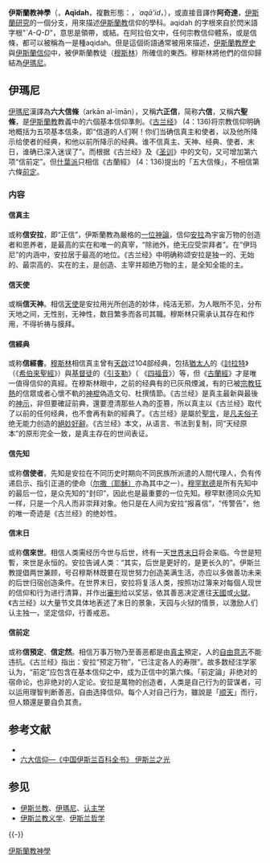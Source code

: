 {{伊斯兰教}}
{{NOT|伊斯兰教义学|伊斯兰哲学|认主学}}

'''伊斯蘭教神學'''（{{lang-ar|عقيدة}}，'''Aqīdah'''，複數形態：{{lang-ar|عقائد}}，''ʿaqā'id''，{{lang-en|Islamic theology}}），或直接音譯作'''阿奇達'''，[[伊斯蘭研究|伊斯蘭研究]]的一個分支，用來描述[[伊斯蘭教|伊斯蘭教]]信仰的學科。aqidah 的字根來自於閃米語字根"''`A-Q-D''"，意思是領帶，或結。在阿拉伯文中，任何宗教信仰體系，或是信條，都可以被稱為一是種aqidah。但是這個術語通常被用來描述，[[伊斯蘭教歷史|伊斯蘭教歷史]]與[[伊斯蘭信仰|伊斯蘭信仰]]中，被伊斯蘭教徒（[[穆斯林|穆斯林]]）所確信的東西。穆斯林將他們的信仰歸結為[[伊瑪尼|伊瑪尼]]。

==伊瑪尼==
[[伊瑪尼|伊瑪尼]]漢譯為'''六大信條'''（arkān al-īmān），又稱'''六正信'''，简称'''六信'''，又稱'''六聖條'''，是[[伊斯蘭教|伊斯蘭教]]教義中的六個基本信仰準則。《[[古兰经|古兰经]]》 (4：136)将宗教信仰明确地概括为五项基本信条，即“信道的人们啊！你们当确信真主和使者，以及他所降示给使者的经典，和他以前所降示的经典。谁不信真主、天神、经典、使者、末日，谁确已深入迷误了”。而根据《古兰经》及《[[圣训|圣训]]》中的文句，又可增加第六项“信前定”。但[[什葉派|什葉派]]只相信《古蘭經》 (4：136)提出的「五大信條」，不相信第六條[[伊斯蘭教預定論|前定]]。

=== 内容 ===
==== 信真主 ====
{{Main|認主學|清真言}}

或称'''信安拉'''，即“正信”，伊斯蘭教為嚴格的[[一位神論|一位神論]]，信仰[[安拉|安拉]]為宇宙万物的创造者和恩养者，是最高的实在和唯一的真宰，“除祂外，绝无应受崇拜者”。在“伊玛尼”的内涵中，安拉居于最高的地位。《古兰经》中明确称颂安拉是独一的、无始的、最崇高的、实在的主，是创造、主宰并超绝万物的主，是全知全能的主。

==== 信天使 ====
{{Main|伊斯兰教中的天使}}

或稱'''信天神'''。相信[[伊斯兰教中的天使|天使]]是安拉用光所创造的妙体，纯洁无邪，为人眼所不见，分布天地之间，无性别，无神性，数目繁多而各司其職。穆斯林只需承认其存在和作用，不得祈祷与膜拜。

==== 信經典 ====
{{Main|古蘭經}}

或称'''信經書'''。[[穆斯林|穆斯林]]相信真主曾有[[啟示|天啟]]过104部经典，包括[[猶太人|猶太人]]的《[[希伯來聖經|討拉特]]》（《[[希伯來聖經|希伯來聖經]]》）與[[基督徒|基督徒]]的《[[引支勒|引支勒]]》（
《[[四福音|四福音]]》）等，但《[[古蘭經|古蘭經]]》才是唯一值得信仰的真經。在穆斯林眼中，之前的经典有的已灰飛煙滅，有的已被[[宗教狂熱|宗教狂熱]]的信眾或者心懷不軌的[[神棍|神棍]]偽造文句、杜撰情節。《古兰经》是真主最新與最後的[[神示|神示]]，非但要確証前典，還要澄清那些人為的歪篡，所以真主以《古兰经》取代了以前的任何经典，也不會再有新的經典了。《古兰经》是屬於[[聖言|聖言]]，是[[凡夫俗子|凡夫俗子]]绝无能力创造的[[絕妙好辭|絕妙好辭]]。《古兰经》本文，从语言、书法到复制，同“天经原本”的原形完全一致，是真主存在的世间表证。

==== 信先知 ====
{{Main|伊斯兰教的先知|穆罕默德|清真言}}

或称'''信使者'''。先知是安拉在不同历史时期向不同民族所派遣的人間代理人，负有传递启示、指引正道的使命（[[伊斯兰教中的耶稣|尔撒（耶穌）]]亦為其中之一）。[[穆罕默德|穆罕默德]]是所有先知中的最后一位，是众先知的“封印”，因此也是最重要的一位先知。穆罕默德同众先知一样，只是一个凡人而非崇拜对象。他只是在人间为安拉“报喜信”，“传警告”，他的唯一奇迹是《古兰经》的绝妙性。

==== 信末日 ====
{{Main|伊斯兰教末世论}}

或称'''信來世'''。相信人类需经历今世与后世，终有一天[[伊斯兰教中的世界末日|世界末日]]将会来临。今世是短暫，來世是永恒的。安拉告诫人类：“其实，后世是更好的，是更长久的”。伊斯兰教提倡两世兼顾，号召穆斯林既要在现世努力创造美满生活，亦应以多做善功未来的后世归宿创造条件。在世界末日，安拉将复活人类，按照功过簿来对每個人现世的信仰和行为进行清算，并作出[[末日審判|審判]]给以奖惩，依其善恶决定進往[[天國|天國]]或[[伊斯兰教中的地狱|火獄]]。《古兰经》以大量节文具体地表述了末日的景象，天园与火狱的情景，以激励人们认主独一，坚定信仰，行善戒恶。

==== 信前定 ====
{{Main|伊斯蘭教預定論}}

或称'''信預定'''、'''信定然'''。相信万事万物乃至善恶都是由[[真主|真主]]預定，人的[[自由意志|自由意志]]不能违抗。《古兰经》指出：安拉“预定万物”，“已注定各人的寿限”。故多数经注学家认为，“前定”应包含在基本信仰之中，成为正信中的第六條。「前定論」非绝对的宿命论，也非绝对的人定论。安拉是萬物的创造者，人类是自己行为的营谋者，可以运用理智判断善恶，自由选择信仰。每个人对自己行为，雖說是「[[顺天|顺天]]」而行，但人類還是要自负其责。

== 参考文献 ==
* {{cite book zh |author = 周燮藩、沙秋真 |coauthors= |title=伊斯兰教在中国 |othertitle= |format= |editor= |others= |edition= |chapterauthor= |chapter= |chapterformat= |location= 北京 |publisher= 华文出版社 |date= 2002-7 |pages= 24-25  |accessdate= 2009-09-22 |id = ISBN 978-7-5075-1352-3 |doi = |url= |quote = }}
* [https://web.archive.org/web/20150610230256/http://www.norislam.com/html/29/n-7429.html 六大信仰—《中国伊斯兰百科全书》 伊斯兰之光]

== 参见 ==
* [[伊斯兰教|伊斯兰教]]、[[伊瑪尼|伊瑪尼]]、[[认主学|认主学]]
* [[伊斯兰教义学|伊斯兰教义学]]、[[伊斯兰哲学|伊斯兰哲学]]

{{-}}
{{神学}}

[[Category:伊斯蘭教神學|]]